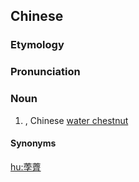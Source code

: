 {{also|荸荠}}
==Chinese==
{{zh-forms|s=荸荠}}

===Etymology===
{{rfe|lang=zh}}

===Pronunciation===
{{zh-pron
|m=bíqí,bóqí,tl=y,2nb=variant
|c=but6 cai4
|j=bieh5 qi3/bieh4 qi1
|x=bu2 zi4
|cat=n
}}

===Noun===
{{zh-noun}}

# ''{{w|Eleocharis dulcis}}'', Chinese [[water chestnut]]

====Synonyms====
{{zh-dial}}

[[hu:荸薺]]